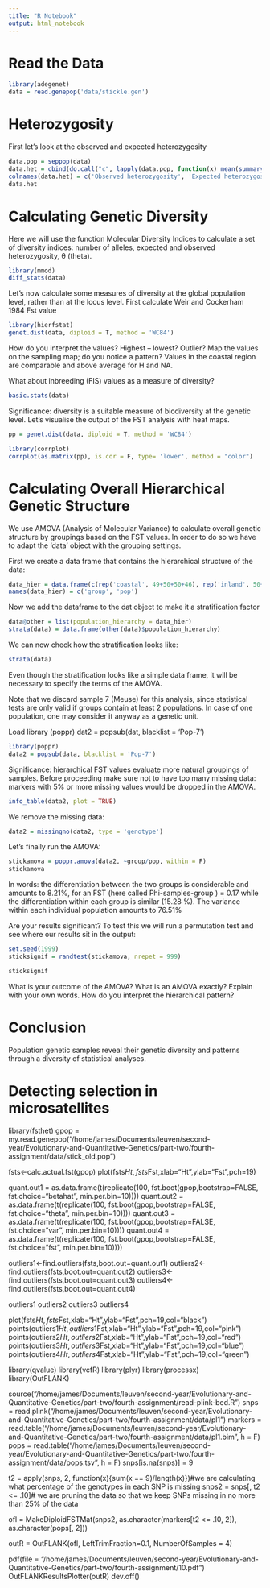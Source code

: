 ```yaml
---
title: "R Notebook"
output: html_notebook
---
```


# Read the Data
```r
library(adegenet)
data = read.genepop('data/stickle.gen')
```

# Heterozygosity
First let’s look at the observed and expected heterozygosity
```r
data.pop = seppop(data)
data.het = cbind(do.call("c", lapply(data.pop, function(x) mean(summary(x)$Hobs))), do.call("c", lapply(data.pop, function(x) mean(summary(x)$Hexp))) )
colnames(data.het) = c('Observed heterozygosity', 'Expected heterozygosity')
data.het
```

# Calculating Genetic Diversity
Here we will use the function Molecular Diversity Indices to calculate a set of diversity indices: number of alleles, expected and observed heterozygosity, θ (theta).
```r
library(mmod)
diff_stats(data)
```

Let’s now calculate some measures of diversity at the global population level, rather than at the locus level. First calculate Weir and Cockerham 1984 Fst value
```r
library(hierfstat)
genet.dist(data, diploid = T, method = 'WC84')
```

How do you interpret the values? Highest – lowest? Outlier? Map the values on the sampling map; do you notice a pattern? Values in the coastal region are comparable and above average for H and NA. 

What about inbreeding (FIS) values as a measure of diversity?
```r
basic.stats(data)
```

Significance: diversity is a suitable measure of biodiversity at the genetic level. Let’s visualise the output of the FST analysis with heat maps.

```r
pp = genet.dist(data, diploid = T, method = 'WC84')

library(corrplot)
corrplot(as.matrix(pp), is.cor = F, type= 'lower', method = "color")
```

# Calculating Overall Hierarchical Genetic Structure
We use AMOVA (Analysis of Molecular Variance)  to calculate overall genetic structure by groupings based on the FST values. In order to do so we have to adapt the 'data' object with the grouping settings.

First we create a data frame that contains the hierarchical structure of the data:
```r
data_hier = data.frame(c(rep('coastal', 49+50+50+46), rep('inland', 50+50+50)), data@pop)
names(data_hier) = c('group', 'pop')
```

Now we add the dataframe to the dat object to make it a stratification factor
```r
data@other = list(population_hierarchy = data_hier)
strata(data) = data.frame(other(data)$population_hierarchy)
```

We can now check how the stratification looks like:
```r
strata(data)
```

Even though the stratification looks like a simple data frame, it will be necessary to specify the terms of the AMOVA.

Note that we discard sample 7 (Meuse) for this analysis, since statistical tests are only valid if groups contain at least 2 populations. In case of one population, one may consider it anyway as a genetic unit. 

Load library (poppr)
dat2 = popsub(dat, blacklist = 'Pop-7')
```r
library(poppr)
data2 = popsub(data, blacklist = 'Pop-7')
```

Significance: hierarchical FST values evaluate more natural groupings of samples. Before proceeding make sure not to have too many missing data: markers with 5% or more missing values would be dropped in the AMOVA.

```r
info_table(data2, plot = TRUE)
```

We remove the missing data:
```r
data2 = missingno(data2, type = 'genotype')
```

Let’s finally run the AMOVA:
```r
stickamova = poppr.amova(data2, ~group/pop, within = F)
stickamova
```
In words: the differentiation between the two groups is considerable and amounts to 8.21%, for an FST (here called Phi-samples-group ) = 0.17 while the differentiation within each group is similar (15.28 %). The variance within each individual population amounts to 76.51%

Are your results significant? To test this we will run a permutation test and see where our results sit in the output:
```r
set.seed(1999)
sticksignif = randtest(stickamova, nrepet = 999)

sticksignif
```

What is your outcome of the AMOVA?
What is an AMOVA exactly? Explain with your own words.
How do you interpret the hierarchical pattern?

# Conclusion 
Population genetic samples reveal their genetic diversity and patterns through a diversity of statistical analyses.

# Detecting selection in microsatellites
library(fsthet)
gpop = my.read.genepop("/home/james/Documents/leuven/second-year/Evolutionary-and-Quantitative-Genetics/part-two/fourth-assignment/data/stick_old.pop")

fsts<-calc.actual.fst(gpop)
plot(fsts$Ht, fsts$Fst,xlab="Ht",ylab="Fst",pch=19)

quant.out1 = as.data.frame(t(replicate(100, fst.boot(gpop,bootstrap=FALSE, fst.choice="betahat", min.per.bin=10))))
quant.out2 = as.data.frame(t(replicate(100, fst.boot(gpop,bootstrap=FALSE, fst.choice="theta", min.per.bin=10))))
quant.out3 = as.data.frame(t(replicate(100, fst.boot(gpop,bootstrap=FALSE, fst.choice="var", min.per.bin=10))))
quant.out4 = as.data.frame(t(replicate(100, fst.boot(gpop,bootstrap=FALSE, fst.choice="fst", min.per.bin=10))))

outliers1<-find.outliers(fsts,boot.out=quant.out1)
outliers2<-find.outliers(fsts,boot.out=quant.out2)
outliers3<-find.outliers(fsts,boot.out=quant.out3)
outliers4<-find.outliers(fsts,boot.out=quant.out4)

outliers1
outliers2
outliers3
outliers4

plot(fsts$Ht, fsts$Fst,xlab="Ht",ylab="Fst",pch=19,col="black")
points(outliers1$Ht,outliers1$Fst,xlab="Ht",ylab="Fst",pch=19,col="pink")
points(outliers2$Ht,outliers2$Fst,xlab="Ht",ylab="Fst",pch=19,col="red")
points(outliers3$Ht,outliers3$Fst,xlab="Ht",ylab="Fst",pch=19,col="blue")
points(outliers4$Ht,outliers4$Fst,xlab="Ht",ylab="Fst",pch=19,col="green")

library(qvalue)
library(vcfR)
library(plyr)
library(processx)
library(OutFLANK)

source("/home/james/Documents/leuven/second-year/Evolutionary-and-Quantitative-Genetics/part-two/fourth-assignment/read-plink-bed.R")
snps = read.plink("/home/james/Documents/leuven/second-year/Evolutionary-and-Quantitative-Genetics/part-two/fourth-assignment/data/pl1")
markers = read.table("/home/james/Documents/leuven/second-year/Evolutionary-and-Quantitative-Genetics/part-two/fourth-assignment/data/pl1.bim", h = F)
pops = read.table("/home/james/Documents/leuven/second-year/Evolutionary-and-Quantitative-Genetics/part-two/fourth-assignment/data/pops.tsv", h = F)
snps[is.na(snps)] = 9

t2 = apply(snps, 2, function(x){sum(x == 9)/length(x)})#we are calculating what percentage of the genotypes in each SNP is missing
snps2 = snps[, t2 <= .10]# we are pruning the data so that we keep SNPs missing in no more than 25% of the data

ofl = MakeDiploidFSTMat(snps2, as.character(markers[t2 <= .10, 2]), as.character(pops[, 2]))

outR = OutFLANK(ofl, LeftTrimFraction=0.1, NumberOfSamples = 4)

pdf(file = "/home/james/Documents/leuven/second-year/Evolutionary-and-Quantitative-Genetics/part-two/fourth-assignment/10.pdf")
OutFLANKResultsPlotter(outR)
dev.off()


